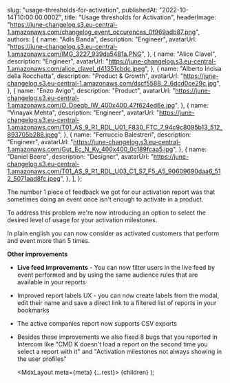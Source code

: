 
  slug: "usage-thresholds-for-activation",
  publishedAt: "2022-10-14T10:00:00.000Z",
  title: "Usage thresholds for Activation",
  headerImage:
    "https://june-changelog.s3.eu-central-1.amazonaws.com/changelog_event_occurences_0f969adb87.png",
  authors: [
    {
      name: "Adis Banda",
      description: "Engineer",
      avatarUrl: "https://june-changelog.s3.eu-central-1.amazonaws.com/IMG_3227_939da5481a.PNG",
    },
    {
      name: "Alice Clavel",
      description: "Engineer",
      avatarUrl:
        "https://june-changelog.s3.eu-central-1.amazonaws.com/alice_clavel_d41351cbdc.jpeg",
    },
    {
      name: "Alberto Incisa della Rocchetta",
      description: "Product & Growth",
      avatarUrl: "https://june-changelog.s3.eu-central-1.amazonaws.com/dscf5588_2_6dcd0ce29c.jpg",
    },
    {
      name: "Enzo Avigo",
      description: "Product",
      avatarUrl:
        "https://june-changelog.s3.eu-central-1.amazonaws.com/O_Doeqb_IW_400x400_47f624ed6e.jpg",
    },
    {
      name: "Vinayak Mehta",
      description: "Engineer",
      avatarUrl:
        "https://june-changelog.s3.eu-central-1.amazonaws.com/T01_AS_9_R1_RDL_U01_F830_FTC_7_94c9c8095b13_512_893705b288.jpeg",
    },
    {
      name: "Ferruccio Balestreri",
      description: "Engineer",
      avatarUrl:
        "https://june-changelog.s3.eu-central-1.amazonaws.com/Gut_Ec_N_Ky_400x400_0c189fcaa5.jpg",
    },
    {
      name: "Daniel Beere",
      description: "Designer",
      avatarUrl:
        "https://june-changelog.s3.eu-central-1.amazonaws.com/T01_AS_9_R1_RDL_U03_C1_S7_F5_A5_90609690daa6_512_5071aad8fc.jpeg",
    },
  ],
};

The number 1 piece of feedback we got for our activation report was that sometimes doing an event once isn't enough to activate in a product.

To address this problem we're now introducing an option to select the desired level of usage for your activation milestones.

In plain english you can now consider as activated customers that perform and event more than 5 times.

**Other improvements**

- **Live feed improvements** - You can now filter users in the live feed by event performed and by using the same audience rules that are available in your reports
- Improved report labels UX - you can now create labels from the modal, edit their name and save a direct link to a filtered list of reports in your bookmarks
- The active companies report now supports CSV exports
- Besides these improvements we also fixed 8 bugs that you reported in Intercom like "CMD K doesn't load a report on the second time you select a report with it" and "Activation milestones not always showing in the user profiles"

  <MdxLayout meta={meta} {...rest}>
    {children}
  </MdxLayout>
);
